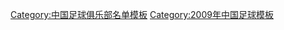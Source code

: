 {{Football squad with logo
 | name      = 2009年河南建业名单
 | bgcolor   = #D7000F
 | textcolor = #FFFAF7
 | teamname  = 河南建业
 | seasontitle=[[2009年中国足球超级联赛|<span style="color: #FFFAF7;">2009年</span>]][[中国足球超级联赛|<span style="color: #FFFAF7;">中超联赛</span>]]季军
 | teamlogo  =
 | p1=[[周亚君]]
 | p2=[[宋泰林]]
 | p3=[[姚冰]]
 | p4=[[赵鹏 (足球运动员)|赵鹏]]
 | p5=[[埃曼努埃尔·奥利萨德贝|奥利萨德贝]]
 | p6=[[邹游]]
 | p7=[[肖智]]
 | p8=[[王寿挺]]
 | p9=[[莱昂德罗·内托|内托]]
 | p10=[[陆峰 (足球运动员)|陆峰]]
 | p11=[[何滨]]
 | p12=[[张世昌]]
 | p13=[[于乐]]
 | p14=[[谢峰 (1985年)|谢峰]]
 | p15=[[刘翔 (足球运动员)|刘翔]]
 | p16=[[张淼 (足球运动员)|张淼]]
 | p17=[[杨世麟]]
 | p18=[[徐洋 (1987年)|徐洋]]
 | p19=[[曾诚]]
 | p20=[[由元文]]
 | p21=[[申彦华]]
 | p22=[[乔巍]]
 | p23=[[奥比·莫尼克|奥比]]
 | p24=[[王宇景]]
 | p25=[[张力 (足球运动员)|张力]]
 | p26=[[王驰]]
 | p27=[[王博 (1982年)|王博]]
 | p28=[[张璐 (足球运动员)|张璐]]
 | p29=[[苏镜宇]]
 | p30=[[姜坤]]
 | p31=
 | p32=[[钟凡]]
 | p33=[[房伟]]
 | p35=[[张俊强]]
 | p36=[[郑培]]
 | p37=[[李昭楠]]
 | p38=[[夏维彬]]
 | p39=[[徐晓飞 (足球运动员)|徐晓飞]]
 | manager=[[唐尧东]]
}}
<noinclude>
{{DEFAULTSORT:Henan Jianye F.C. Squad 2009}}
[[Category:中国足球俱乐部名单模板]]
[[Category:2009年中国足球模板]]
</noinclude>
